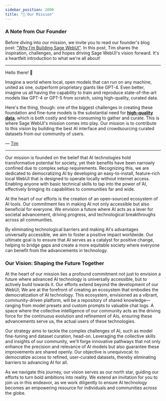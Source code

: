 ```yaml
---
sidebar_position: 2000
title: "🎯 Our Mission"
---
```



<TopBanners />

### A Note from Our Founder  

Before diving into our mission, we invite you to read our founder's blog post: ["Why I’m Building Sage WebUI"](https://jryng.com/thoughts/why-open-webui). In this post, Tim shares the inspiration, challenges, and hopes driving Sage WebUI's vision forward. It's a heartfelt introduction to what we're all about!

---

Hello there! 👋

Imagine a world where local, open models that can run on any machine, united as one, outperform proprietary giants like GPT-4. Even better, imagine us all having the capability to train and reproduce state-of-the-art models like GPT-4 or GPT-5 from scratch, using high-quality, curated data.

Here's the thing, though: one of the biggest challenges in creating these foundation and fine-tune models is the substantial need for **[high-quality data](https://arxiv.org/abs/2305.11206)**, which is both costly and time-consuming to gather and curate. This is where Sage WebUI's mission comes into play. Our mission is to contribute to this vision by building the best AI interface and crowdsourcing curated datasets from our community of users.

— [Tim](https://github.com/tjbck)

---

Our mission is founded on the belief that AI technologies hold transformative potential for society, yet their benefits have been narrowly confined due to complex setup requirements. Recognizing this, we are dedicated to democratizing AI by developing an easy-to-install, feature-rich local WebUI that is designed to operate locally without internet access. Enabling anyone with basic technical skills to tap into the power of AI, effectively bringing its capabilities to communities far and wide.

At the heart of our efforts is the creation of an open-sourced ecosystem of AI tools. Our commitment lies in making AI not only accessible but also beneficial for everyone. We envision a future where AI acts as a lever for societal advancement, driving progress, and technological breakthroughs across all communities.

By eliminating technological barriers and making AI's advantages universally accessible, we aim to foster a positive impact worldwide. Our ultimate goal is to ensure that AI serves as a catalyst for positive change, helping to bridge gaps and create a more equitable society where everyone can benefit from the advancements in technology.

### Our Vision: Shaping the Future Together

At the heart of our mission lies a profound commitment not just to envision a future where advanced AI technology is universally accessible, but to actively build towards it. Our efforts extend beyond the development of our WebUI; We are at the forefront of creating an ecosystem that embodies the democratization of AI technology. This ecosystem, envisioned as a vibrant, community-driven platform, will be a repository of shared knowledge—ranging from model presets and custom prompts to valuable chat logs. A space where the collective intelligence of our community acts as the driving force for the continuous evolution and refinement of AIs, ensuring these advancements serve us, the actual users of these technologies.

Our strategy aims to tackle the complex challenges of AI, such as model fine-tuning and dataset curation, head-on. Leveraging the collective skills and insights of our community, we'll forge innovative pathways that not only enhance the precision and relevance of AI models but also guarantee these improvements are shared openly. Our objective is unequivocal: to democratize access to refined, user-curated datasets, thereby eliminating barriers to advancing AI for all.

As we navigate this journey, our vision serves as our north star, guiding our efforts to turn bold ambitions into reality. We extend an invitation for you to join us in this endeavor, as we work diligently to ensure AI technology becomes an empowering resource for individuals and communities across the globe.
